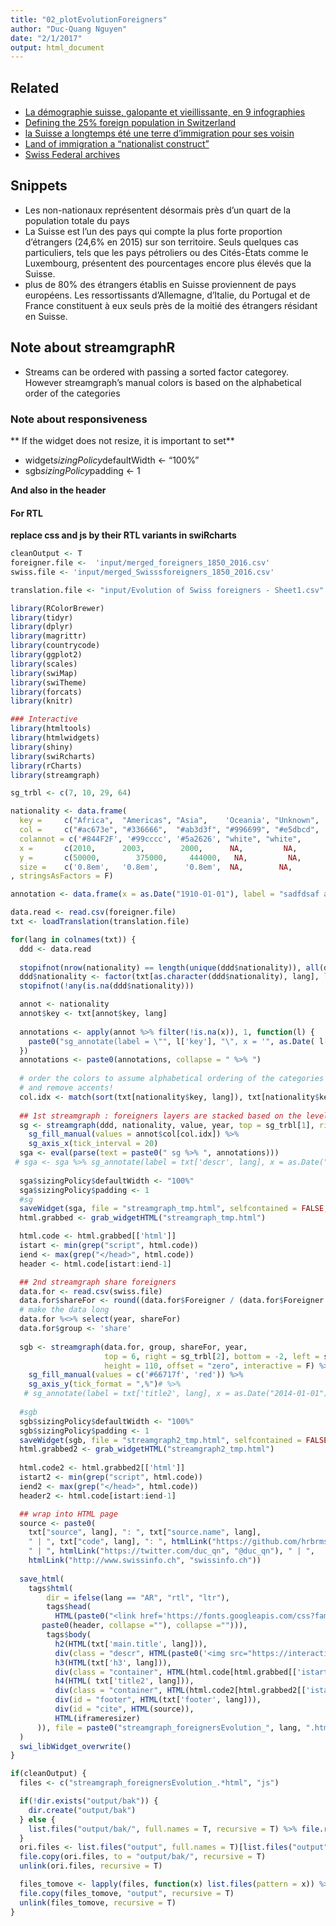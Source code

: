 ```yaml
---
title: "02_plotEvolutionForeigners"
author: "Duc-Quang Nguyen"
date: "2/1/2017"
output: html_document
---
```


## Related

* [La démographie suisse, galopante et vieillissante, en 9 infographies](http://www.swissinfo.ch/fre/politique/par-les-chiffres_la-démographie-suisse--galopante-et-vieillissante--en-9-infographies/41072892)
* [Defining the 25% foreign population in Switzerland](http://www.swissinfo.ch/eng/society/migration-series--part-1-_who-are-the-25--foreign-population-in-switzerland-/42412156)
* [la Suisse a longtemps été une terre d’immigration pour ses voisin](http://www.hebdo.ch/hebdo/cadrages/detail/démographie-la-suisse-longtemps-été-une-terre-d’immigration-pour-ses-voisins)
* [Land of immigration a "nationalist construct"](http://www.swissinfo.ch/eng/land-of-immigration-a--nationalist-construct-/30383440)
* [Swiss Federal archives](https://www.bar.admin.ch/bar/en/home/research/searching/topics/auf-den-spuren-von-aus--und-einwanderern/einwandererland-schweiz.html)

## Snippets
*  Les non-nationaux représentent désormais près d'un quart de la population totale du pays
* La Suisse est l'un des pays qui compte la plus forte proportion d'étrangers (24,6% en 2015) sur son territoire. Seuls quelques cas particuliers, tels que les pays pétroliers ou des Cités-États comme le Luxembourg, présentent des pourcentages encore plus élevés que la Suisse.
* plus de 80% des étrangers établis en Suisse proviennent de pays européens. Les ressortissants d'Allemagne, d'Italie, du Portugal et de France constituent à eux seuls près de la moitié des étrangers résidant en Suisse.

## Note about streamgraphR

* Streams can be ordered with passing a sorted factor categorey. However streamgraph's manual colors is based on the alphabetical order of the categories

### Note about responsiveness

** If the widget does not resize, it is important to set**

* widget$sizingPolicy$defaultWidth <- "100%"
* sgb$sizingPolicy$padding <- 1

**And also in the header**

#### For RTL

**replace css and js by their RTL variants in swiRcharts**

<meta name='viewport' content='width=device-width, initial-scale=1, maximum-scale=1'>

```r
cleanOutput <- T
foreigner.file <-  'input/merged_foreigners_1850_2016.csv'
swiss.file <- 'input/merged_Swisssforeigners_1850_2016.csv'

translation.file <- "input/Evolution of Swiss foreigners - Sheet1.csv"

library(RColorBrewer)
library(tidyr)
library(dplyr)
library(magrittr)
library(countrycode)
library(ggplot2)
library(scales)
library(swiMap)
library(swiTheme)
library(forcats)
library(knitr)

### Interactive 
library(htmltools)
library(htmlwidgets)
library(shiny)
library(swiRcharts)
library(rCharts)
library(streamgraph)

sg_trbl <- c(7, 10, 29, 64)

nationality <- data.frame(
  key =     c("Africa",  "Americas", "Asia",    'Oceania', "Unknown",   "Austria",   "Turkey",   "Spain",   "France",   "Portugal", "Ex-Yugoslavia", "Germany", "Italy", "Other European country"),
  col =     c("#ac673e", "#336666",  "#ab3d3f", "#996699", "#e5dbcd",   "#b3cccc",   "#C87963",  "#5879a3", "#303e6c",  "#87a1b8",  "#9db6c2",       "#708dad",  "#345284","#d9e6f2"),
  colannot = c('#844F2F', '#99cccc', '#5a2626', "white", "white",       "#5c8a8a"   , '#713828' , '#283F65', '#C9D6D6', '#304E75', '#3b535e',       'white', 'white', '#7a8c9f'),
  x =       c(2010,      2003,        2000,      NA,         NA,         1913,        2003,       1973,      2014.5,        2014,      2014,            1907,      1972,     2014),
  y =       c(50000,        375000,     444000,   NA,         NA,         799000,        578000,    716000,    640000,      811000,    1070000,       1040000,     1250000,  1970000),
  size =    c('0.8em',   '0.8em',      '0.8em',  NA,        NA,          '0.75em',      '0.72em',   '0.72em',   '0.72em',   '0.85em',  '0.95em',         '1.3em',      '1.3em',   '1em' )
, stringsAsFactors = F)

annotation <- data.frame(x = as.Date("1910-01-01"), label = "sadfdsaf asdfsdaf")

```

```r
data.read <- read.csv(foreigner.file)
txt <- loadTranslation(translation.file)

for(lang in colnames(txt)) {
  ddd <- data.read
  
  stopifnot(nrow(nationality) == length(unique(ddd$nationality)), all(ddd$nationality %in% nationality$key))
  ddd$nationality <- factor(txt[as.character(ddd$nationality), lang], levels = txt[nationality$key, lang])
  stopifnot(!any(is.na(ddd$nationality)))

  annot <- nationality 
  annot$key <- txt[annot$key, lang]
  
  annotations <- apply(annot %>% filter(!is.na(x)), 1, function(l) {
    paste0("sg_annotate(label = \"", l['key'], "\", x = '", as.Date( l['x'], format = "%Y"), "', y = ", as.numeric(l['y']), ", color = '", l['colannot'], "', size = '",  l['size'], "')")
  })
  annotations <- paste0(annotations, collapse = " %>% ")
  
  # order the colors to assume alphabetical ordering of the categories
  # and remove accents!
  col.idx <- match(sort(txt[nationality$key, lang]), txt[nationality$key, lang])
  
  ## 1st streamgraph : foreigners layers are stacked based on the levels
  sg <- streamgraph(ddd, nationality, value, year, top = sg_trbl[1], right = sg_trbl[2], bottom = sg_trbl[3], left = sg_trbl[4], height = 550) %>%
    sg_fill_manual(values = annot$col[col.idx]) %>%
    sg_axis_x(tick_interval = 20)
  sga <- eval(parse(text = paste0(" sg %>% ", annotations))) 
 # sga <- sga %>% sg_annotate(label = txt['descr', lang], x = as.Date("1855-01-01"), y = 2000000, color = 'black', size = "18")
  
  sga$sizingPolicy$defaultWidth <- "100%"
  sga$sizingPolicy$padding <- 1
  #sg
  saveWidget(sga, file = "streamgraph_tmp.html", selfcontained = FALSE, libdir = "js")
  html.grabbed <- grab_widgetHTML("streamgraph_tmp.html")

  html.code <- html.grabbed[['html']]
  istart <- min(grep("script", html.code))
  iend <- max(grep("</head>", html.code))
  header <- html.code[istart:iend-1]

  ## 2nd streamgraph share foreigners  
  data.for <- read.csv(swiss.file)
  data.for$shareFor <- round((data.for$Foreigner / (data.for$Foreigner + data.for$Swiss)), 3)
  # make the data long
  data.for %<>% select(year, shareFor)
  data.for$group <- 'share'
  
  sgb <- streamgraph(data.for, group, shareFor, year, 
                     top = 6, right = sg_trbl[2], bottom = -2, left = sg_trbl[4], 
                     height = 110, offset = "zero", interactive = F) %>% 
    sg_fill_manual(values = c('#66717f', 'red')) %>%
    sg_axis_y(tick_format = ",%")# %>%
   # sg_annotate(label = txt['title2', lang], x = as.Date("2014-01-01"), y = 0.012, color = '#e6f7ff', size = 15)
  
  #sgb
  sgb$sizingPolicy$defaultWidth <- "100%"
  sgb$sizingPolicy$padding <- 1
  saveWidget(sgb, file = "streamgraph2_tmp.html", selfcontained = FALSE, libdir = "js")
  html.grabbed2 <- grab_widgetHTML("streamgraph2_tmp.html")
  
  html.code2 <- html.grabbed2[['html']]
  istart2 <- min(grep("script", html.code))
  iend2 <- max(grep("</head>", html.code))
  header2 <- html.code[istart:iend-1]

  ## wrap into HTML page
  source <- paste0(
    txt["source", lang], ": ", txt["source.name", lang],
    " | ", txt["code", lang], ": ", htmlLink("https://github.com/hrbrmstr/streamgraph", "streamgraphR"),
    " | ", htmlLink("https://twitter.com/duc_qn", "@duc_qn"), " | ", 
    htmlLink("http://www.swissinfo.ch", "swissinfo.ch"))
  
  save_html(
    tags$html(
        dir = ifelse(lang == "AR", "rtl", "ltr"),
        tags$head(
          HTML(paste0("<link href='https://fonts.googleapis.com/css?family=Open+Sans+Condensed:300,700,300italic&subset=latin,cyrillic' rel='stylesheet' type='text/css'> <meta name='viewport' content='width=device-width, initial-scale=1, maximum-scale=1'>",
       paste0(header, collapse =""), collapse =""))),
        tags$body(
          h2(HTML(txt['main.title', lang])),
          div(class = "descr", HTML(paste0('<img src="https://interactive.swissinfo.ch/assets/Interactive_icon.svg.png" width="12" align="top">&nbsp; ', txt['descr', lang], " <em>", txt['descr2', lang], "</em>"))),
          h3(HTML(txt['h3', lang])),
          div(class = "container", HTML(html.code[html.grabbed[['istart']]:html.grabbed[['iend']]])),
          h4(HTML( txt['title2', lang])),
          div(class = "container", HTML(html.code2[html.grabbed2[['istart']]:html.grabbed2[['iend']]])),
          div(id = "footer", HTML(txt['footer', lang])),
          div(id = "cite", HTML(source)),
          HTML(iframeresizer)
      )), file = paste0("streamgraph_foreignersEvolution_", lang, ".html"), libdir = "js"
  )
  swi_libWidget_overwrite()
}


```


```r
if(cleanOutput) {
  files <- c("streamgraph_foreignersEvolution_.*html", "js")

  if(!dir.exists("output/bak")) {
    dir.create("output/bak")
  } else {
    list.files("output/bak/", full.names = T, recursive = T) %>% file.remove()
  }
  ori.files <- list.files("output", full.names = T)[list.files("output") != "bak"]
  file.copy(ori.files, to = "output/bak/", recursive = T)
  unlink(ori.files, recursive = T)

  files_tomove <- lapply(files, function(x) list.files(pattern = x)) %>% unlist()
  file.copy(files_tomove, "output", recursive = T)
  unlink(files_tomove, recursive = T)
}


```

